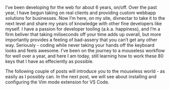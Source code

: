 I’ve been developing for the web for about 6 years, on/off. Over the past year, I have begun taking on real clients and providing custom webbapp solutions for businesses. Now I’m here, on my site, divnectar to take it to the next level and share my years of knowledge with other fine developers like myself. I have a passion for developer tooling (a.k.a. happiness), and I’m a firm beliver that taking miliseconds off your time adds up overall, but more importantly provides a feeling of bad-assery that you can’t get any other way. Seriously - coding while never taking your hands off the keyboard looks and feels awesome. I’ve been on the journey to a mouseless workflow for well over a year, and here I am today, still learning how to work these 80 keys that I have as effeciently as possible.

The following couple of posts will introduce you to the mouseless world - as easily as I possibly can. In the next post, we will see about installing and configuring the Vim mode extension for VS Code.
